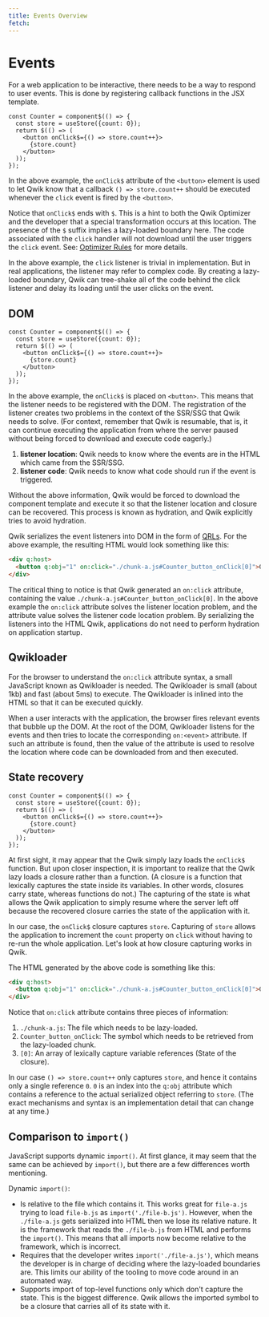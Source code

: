 ```yaml
---
title: Events Overview
fetch: 
---
```


# Events

For a web application to be interactive, there needs to be a way to respond to user events. This is done by registering callback functions in the JSX template.

```tsx
const Counter = component$(() => {
  const store = useStore({count: 0});
  return $(() => (
    <button onClick$={() => store.count++}>
      {store.count}
    </button>
  ));
});
```

In the above example, the `onClick$` attribute of the `<button>` element is used to let Qwik know that a callback `() => store.count++` should be executed whenever the `click` event is fired by the `<button>`.

Notice that `onClick$` ends with `$`. This is a hint to both the Qwik Optimizer and the developer that a special transformation occurs at this location. The presence of the `$` suffix implies a lazy-loaded boundary here. The code associated with the `click` handler will not download until the user triggers the `click` event. See: [Optimizer Rules](../optimizer/dollar.mdx) for more details.

In the above example, the `click` listener is trivial in implementation. But in real applications, the listener may refer to complex code. By creating a lazy-loaded boundary, Qwik can tree-shake all of the code behind the click listener and delay its loading until the user clicks on the event. 


## DOM

```tsx
const Counter = component$(() => {
  const store = useStore({count: 0});
  return $(() => (
    <button onClick$={() => store.count++}>
      {store.count}
    </button>
  ));
});
```

In the above example, the `onClick$` is placed on `<button>`. This means that the listener needs to be registered with the DOM. The registration of the listener creates two problems in the context of the SSR/SSG that Qwik needs to solve. (For context, remember that Qwik is resumable, that is, it can continue executing the application from where the server paused without being forced to download and execute code eagerly.)

1. **listener location**: Qwik needs to know where the events are in the HTML which came from the SSR/SSG. 
2. **listener code**: Qwik needs to know what code should run if the event is triggered. 

Without the above information, Qwik would be forced to download the component template and execute it so that the listener location and closure can be recovered. This process is known as hydration, and Qwik explicitly tries to avoid hydration.

Qwik serializes the event listeners into DOM in the form of [QRLs](../components/qrl.mdx). For the above example, the resulting HTML would look something like this:

```html
<div q:host>
  <button q:obj="1" on:click="./chunk-a.js#Counter_button_onClick[0]">0</button>
</div>
```

The critical thing to notice is that Qwik generated an `on:click` attribute, containing the value `./chunk-a.js#Counter_button_onClick[0]`. In the above example the `on:click` attribute solves the listener location problem, and the attribute value solves the listener code location problem. By serializing the listeners into the HTML Qwik, applications do not need to perform hydration on application startup. 

## Qwikloader

For the browser to understand the `on:click` attribute syntax, a small JavaScript known as Qwikloader is needed. The Qwikloader is small (about 1kb) and fast (about 5ms) to execute. The Qwikloader is inlined into the HTML so that it can be executed quickly.

When a user interacts with the application, the browser fires relevant events that bubble up the DOM. At the root of the DOM, Qwikloader listens for the events and then tries to locate the corresponding `on:<event>` attribute. If such an attribute is found, then the value of the attribute is used to resolve the location where code can be downloaded from and then executed.

## State recovery

```tsx
const Counter = component$(() => {
  const store = useStore({count: 0});
  return $(() => (
    <button onClick$={() => store.count++}>
      {store.count}
    </button>
  ));
});
```

At first sight, it may appear that the Qwik simply lazy loads the `onClick$` function. But upon closer inspection, it is important to realize that the Qwik lazy loads a closure rather than a function. (A closure is a function that lexically captures the state inside its variables. In other words, closures carry state, whereas functions do not.) The capturing of the state is what allows the Qwik application to simply resume where the server left off because the recovered closure carries the state of the application with it.

In our case, the `onClick$` closure captures `store`. Capturing of `store` allows the application to increment the `count` property on `click` without having to re-run the whole application. Let's look at how closure capturing works in Qwik. 

The HTML generated by the above code is something like this:

```html
<div q:host>
  <button q:obj="1" on:click="./chunk-a.js#Counter_button_onClick[0]">0</button>
</div>
```

Notice that `on:click` attribute contains three pieces of information:
1. `./chunk-a.js`: The file which needs to be lazy-loaded.
2. `Counter_button_onClick`: The symbol which needs to be retrieved from the lazy-loaded chunk.
3. `[0]`: An array of lexically capture variable references (State of the closure). 

In our case `() => store.count++` only captures `store`, and hence it contains only a single reference `0`. `0` is an index into the `q:obj` attribute which contains a reference to the actual serialized object referring to `store`. (The exact mechanisms and syntax is an implementation detail that can change at any time.)

## Comparison to `import()`

JavaScript supports dynamic `import()`. At first glance, it may seem that the same can be achieved by `import()`, but there are a few differences worth mentioning.

Dynamic `import()`:
- Is relative to the file which contains it. This works great for `file-a.js` trying to load `file-b.js` as `import('./file-b.js')`. However, when the `./file-a.js` gets serialized into HTML then we lose its relative nature. It is the framework that reads the `./file-b.js` from HTML and performs the `import()`. This means that all imports now become relative to the framework, which is incorrect.
- Requires that the developer writes `import('./file-a.js')`, which means the developer is in charge of deciding where the lazy-loaded boundaries are. This limits our ability of the tooling to move code around in an automated way.
- Supports import of top-level functions only which don't capture the state. This is the biggest difference. Qwik allows the imported symbol to be a closure that carries all of its state with it. 